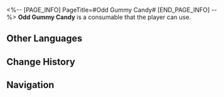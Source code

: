 <%-- [PAGE_INFO]
PageTitle=#Odd Gummy Candy#
[END_PAGE_INFO] --%>
{{Consumable Infobox
|id          = 408622
|image       = Item Odd Gummy Candy.png{{subst:void|<!--$UPLOAD:<<SpriteOutput/ItemFigures/408621.png>-<Item Odd Gummy Candy.png>-<Consumable Icons>>-->}}
|type        = Attack Consumables
|rarity      = 3
|effect      = Upon use, one of the following effects will be randomly applied to all allies in the next battle: Hamster Ball Knight Flavor &mdash; SPD increases by 20%. Boss Stone Flavor &mdash; SPD decreases by 5%.
|description = A limited-edition version of Dreamville-themed food, offered exclusively in Clock Studios Theme Park. Whether it's the rum cherry flavor for Hamster Ball Knight or the freshly squeezed cucumber peel flavor for Boss Stone, you're guaranteed a most supreme gustatory experience.
|effectType  = 
|effectType2 = 
|effectType3 = 
|recipe      = 
|source1     = [[Dreamville-Themed Restaurant]]
|source2     = 
|source3     = 
}}
{{Description|''"Ah, my tongue is numb... Hey, why are you crying?"''}}
'''Odd Gummy Candy''' is a consumable that the player can use.

==Other Languages==
{{Other Languages
|en   = Odd Gummy Candy
|zhs  = 怪怪软糖
|zht  = 怪怪軟糖
|ja   = ヘンテコグミ
|ko   = 이상한 소프트 캔디
|es   = Golosina extraña
|fr   = Bonbon bizarre
|ru   = Чудо-пастила
|th   = Odd Gummy Candy
|vi   = Kẹo Dẻo Kỳ Lạ
|de   = Befremdliche Bonbons
|id   = Odd Gummy Candy
|pt   = Chiclete Esquisito
}}

==Change History==
{{Change History|2.1}}

==Navigation==
{{Consumable Navbox}}